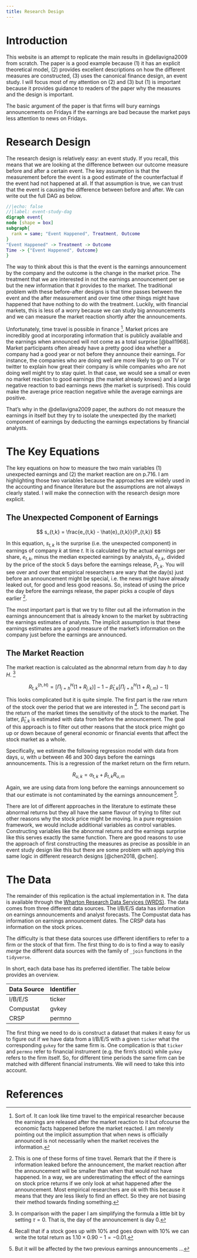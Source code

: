 ```yaml
---
title: Research Design
---
```


# Introduction

This website is an attempt to replicate the main results in @dellavigna2009 from scratch. The paper is a good example because (1) it has an explicit theoretical model, (2) provides excellent descriptions on how the different measures are constructed, (3) uses the canonical finance design, an event study. I will focus most of my attention on (2) and (3) but (1) is important because it provides guidance to readers of the paper why the measures and the design is important.

The basic argument of the paper is that firms will bury earnings announcements on Fridays if the earnings are bad because the market pays less attention to news on Fridays.

# Research Design

The research design is relatively easy: an event study. If you recall, this means that we are looking at the difference between our outcome measure before and after a certain event. The key assumption is that the measurement before the event is a good estimate of the counterfactual if the event had not happened at all. If that assumption is true, we can trust that the event is causing the difference between before and after. We can write out the full DAG as below. 

```dot
//|echo: false
//|label: event-study-dag
digraph event{
node [shape = box]
subgraph{
  rank = same; "Event Happened", Treatment, Outcome
}
"Event Happened" -> Treatment -> Outcome
Time -> {"Event Happened", Outcome}
}
```

The way to think about this is that the event is the earnings announcement by the company and the outcome is the change in the market price. The treatment that we are interested in not the earnings announcement per se but the new information that it provides to the market. The traditional problem with these before-after designs is that time passes between the event and the after measurement and over time other things might have happened that have nothing to do with the treatment. Luckily, with financial markets, this is less of a worry because we can study big announcements and we can measure the market reaction shortly after the announcements.

Unfortunately, time travel is possible in finance [^time-travel]. Market prices are incredibly good at incorporating information that is publicly available and the earnings when announced will not come as a total surprise [@ball1968]. Market participants often already have a pretty good idea whether a company had a good year or not before they announce their earnings. For instance, the companies who are doing well are more likely to go on TV or twitter to explain how great their company is while companies who are not doing well might try to stay quiet. In that case, we would see a small or even no market reaction to good earnings (the market already knows) and a large negative reaction to bad earnings news (the market is surprised). This could make the average price reaction negative while the average earnings are positive.

[^time-travel]: Sort of. It can look like time travel to the empirical researcher because the earnings are released after the market reaction to it but ofcourse the economic facts happened before the market reacted. I am merely pointing out the implicit assumption that when news is officially announced is not necessarily when the market receives the information.

That's why in the @dellavigna2009 paper, the authors do not measure the earnings in itself but they try to isolate the unexpected (by the market) component of earnings by deducting the earnings expectations by financial analysts.

# The Key Equations

The key equations on how to measure the two main variables (1) unexpected earnings and (2) the market reaction are on p.716. I am highlighting those two variables because the approaches are widely used in the accounting and finance literature but the assumptions are not always clearly stated. I will make the connection with the research design more explicit.

## The Unexpected Component of Earnings

$$ s_{t,k} = \frac{e_{t,k} - \hat{e}_{t,k}}{P_{t,k}} $$

In this equation, $s_{t,k}$ is the surprise (i.e. the unexpected component) in earnings of company $k$ at time $t$. It is calculated by the actual earnings per share, $e_{t,k}$, minus the median expected earnings by analysts, $\hat{e}_{t,k}$, divided by the price of the stock 5 days before the earnings release, $P_{t,k}$. You will see over and over that empirical researchers are wary that the day(s) just before an announcement might be special, i.e. the news might have already leaked out, for good and less good reasons. So, instead of using the price the day before the earnings release, the paper picks a couple of days earlier [^conservatism].

The most important part is that we try to filter out all the information in the earnings announcement that is already known to the market by subtracting the earnings estimates of analysts. The implicit assumption is that these earnings estimates are a good measure of the market's information on the company just before the earnings are announced.

[^conservatism]: This is one of these forms of time travel. Remark that the if there is information leaked before the announcement, the market reaction after the announcement will be smaller than when that would not have happened. In a way, we are underestimating the effect of the earnings on stock price returns if we only look at what happened after the announcement. Most empirical researchers are ok with this because it means that they are less likely to find an effect. So they are not biasing their method towards finding something.

## The Market Reaction

The market reaction is calculated as the abnormal return from day $h$ to day $H$. [^abnormal]

$$ R_{t,k}^{(h, H)} = [\Pi_{j=h}^H (1 + R_{j,k})] - 1
- \hat{\beta}_{t,k} [\Pi_{j=h}^H (1 + R_{j,m}) - 1]$$

This looks complicated but it is quite simple. The first part is the raw return of the stock over the period that we are interested in [^returns]. The second part is the return of the market times the sensitivity of the stock to the market. The latter, $\hat{\beta}_{t,k}$ is estimated with data from before the announcement. The goal of this approach is to filter out other reasons that the stock price might go up or down because of general economic or financial events that affect the stock market as a whole.

[^abnormal]: In comparison with the paper I am simplifying the formula a little bit by setting $\tau = 0$. That is, the day of the announcement is day 0.

[^returns]: Recall that if a stock goes up with 10% and goes down with 10% we can write the total return as $1.10 \times 0.90 - 1 = -0.01$.

Specifically, we estimate the following regression model with data from days, $u$, with $u$ between 46 and 300 days before the earnings announcements. This is a regression of the market return on the firm return.

$$ R_{u,k} = \alpha_{t,k} + \beta_{t,k} R_{u,m}$$

Again, we are using data from long before the earnings announcement so that our estimate is not contaminated by the earnings announcement [^earlier-announcement].

There are lot of different approaches in the literature to estimate these abnormal returns but they all have the same flavour of trying to filter out other reasons why the stock price might be moving. In a pure regression framework, we would include additional variables as control variables. Constructing variables like the abnormal returns and the earnings surprise like this serves exactly the same function. There are good reasons to use the approach of first constructing the measures as precise as possible in an event study design like this but there are some problem with applying this same logic in different research designs [@chen2018, @chen].

[^earlier-announcement]: But it will be affected by the two previous earnings announcements ...

# The Data

The remainder of this replication is the actual implementation in `R`. The data is available through the [Wharton Research Data Services (WRDS)](https://wrds-www.wharton.upenn.edu). The data comes from three different data sources. The I/B/E/S data has information on earnings announcements and analyst forecasts. The Compustat data has information on earnings announcement dates. The CRSP data has information on the stock prices.

The difficulty is that these data sources use different identifiers to refer to a firm or the stock of that firm. The first thing to do is to find a way to easily *merge* the different data sources with the family of `_join` functions in the `tidyverse`.

In short, each data base has its preferred identifier. The table below provides an overview.

| Data Source | Identifier |
|-------------|------------|
| I/B/E/S     | ticker     |
| Compustat   | gvkey      |
| CRSP        | permno     |

The first thing we need to do is construct a dataset that makes it easy for us to figure out if we have data from a I/B/E/S with a given `ticker` what the corresponding `gvkey` for the same firm is. One complication is that `ticker` and `permno` refer to financial instrument (e.g. the firm's stock) while `gvkey` refers to the firm itself. So, for different time periods the same firm can be matched with different financial instruments. We will need to take this into account.

# References






